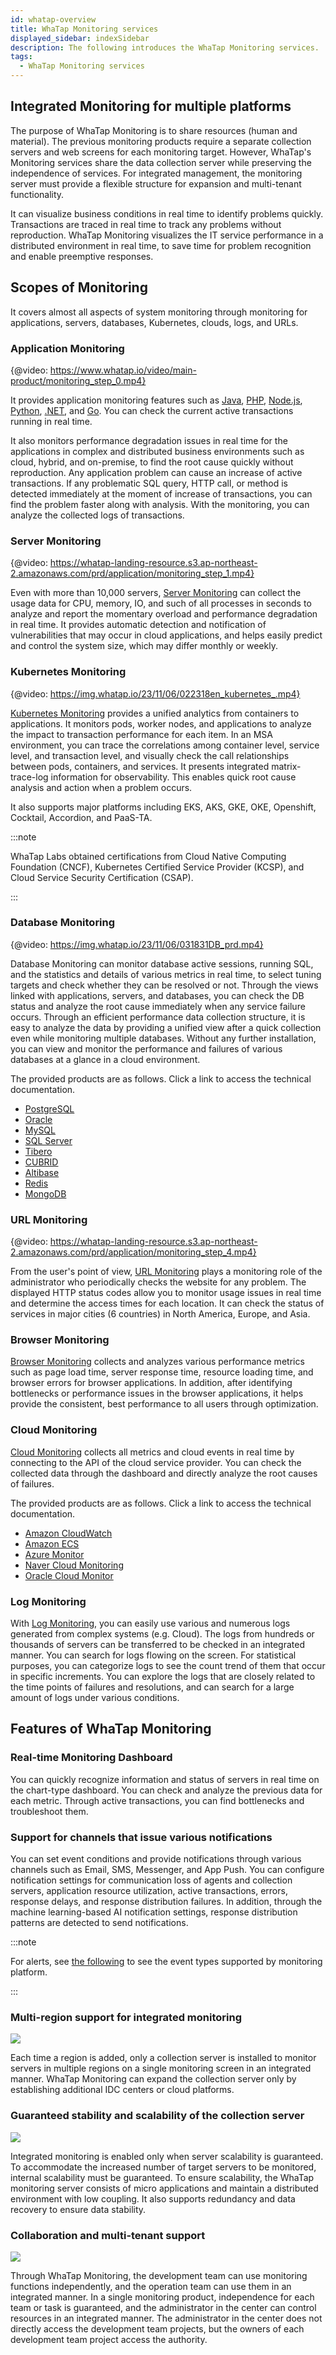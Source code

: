 ```yaml
---
id: whatap-overview
title: WhaTap Monitoring services
displayed_sidebar: indexSidebar
description: The following introduces the WhaTap Monitoring services.
tags:
  - WhaTap Monitoring services
---
```


## Integrated Monitoring for multiple platforms

The purpose of WhaTap Monitoring is to share resources (human and material). The previous monitoring products require a separate collection servers and web screens for each monitoring target. However, WhaTap's Monitoring services share the data collection server while preserving the independence of services. For integrated management, the monitoring server must provide a flexible structure for expansion and multi-tenant functionality.

It can visualize business conditions in real time to identify problems quickly. Transactions are traced in real time to track any problems without reproduction. WhaTap Monitoring visualizes the IT service performance in a distributed environment in real time, to save time for problem recognition and enable preemptive responses.

## Scopes of Monitoring

It covers almost all aspects of system monitoring through monitoring for applications, servers, databases, Kubernetes, clouds, logs, and URLs.

### Application Monitoring

{@video: https://www.whatap.io/video/main-product/monitoring_step_0.mp4}

It provides application monitoring features such as [Java](java/introduction), [PHP](php/introduction), [Node.js](nodejs/introduction), [Python](python/introduction), [.NET](dotnet/introduction), and [Go](golang/introduction). You can check the current active transactions running in real time. 

It also monitors performance degradation issues in real time for the applications in complex and distributed business environments such as cloud, hybrid, and on-premise, to find the root cause quickly without reproduction. Any application problem can cause an increase of active transactions. If any problematic SQL query, HTTP call, or method is detected immediately at the moment of increase of transactions, you can find the problem faster along with analysis. With the monitoring, you can analyze the collected logs of transactions.

### Server Monitoring

{@video: https://whatap-landing-resource.s3.ap-northeast-2.amazonaws.com/prd/application/monitoring_step_1.mp4}

Even with more than 10,000 servers, [Server Monitoring](server/introduction) can collect the usage data for CPU, memory, IO, and such of all processes in seconds to analyze and report the momentary overload and performance degradation in real time. It provides automatic detection and notification of vulnerabilities that may occur in cloud applications, and helps easily predict and control the system size, which may differ monthly or weekly.

### Kubernetes Monitoring

{@video: https://img.whatap.io/23/11/06/022318en_kubernetes_.mp4}

[Kubernetes Monitoring](kubernetes/introduction) provides a unified analytics from containers to applications. It monitors pods, worker nodes, and applications to analyze the impact to transaction performance for each item. In an MSA environment, you can trace the correlations among container level, service level, and transaction level, and visually check the call relationships between pods, containers, and services. It presents integrated matrix-trace-log information for observability. This enables quick root cause analysis and action when a problem occurs.

It also supports major platforms including EKS, AKS, GKE, OKE, Openshift, Cocktail, Accordion, and PaaS-TA.

:::note

WhaTap Labs obtained certifications from Cloud Native Computing Foundation (CNCF), Kubernetes Certified Service Provider (KCSP), and Cloud Service Security Certification (CSAP).

:::

### Database Monitoring

{@video: https://img.whatap.io/23/11/06/031831DB_prd.mp4}

Database Monitoring can monitor database active sessions, running SQL, and the statistics and details of various metrics in real time, to select tuning targets and check whether they can be resolved or not. Through the views linked with applications, servers, and databases, you can check the DB status and analyze the root cause immediately when any service failure occurs. Through an efficient performance data collection structure, it is easy to analyze the data by providing a unified view after a quick collection even while monitoring multiple databases. Without any further installation, you can view and monitor the performance and failures of various databases at a glance in a cloud environment.

The provided products are as follows. Click a link to access the technical documentation.

- [PostgreSQL](postgresql/monitoring-intro)
- [Oracle](oracle/monitoring-intro)
- [MySQL](mysql/monitoring-intro)
- [SQL Server](mssql/monitoring-intro)
- [Tibero](tibero/monitoring-intro)
- [CUBRID](cubrid/monitoring-intro)
- [Altibase](altibase/monitoring-intro)
- [Redis](redis/monitoring-intro)
- [MongoDB](mongodb/monitoring-intro)

### URL Monitoring

{@video: https://whatap-landing-resource.s3.ap-northeast-2.amazonaws.com/prd/application/monitoring_step_4.mp4}

From the user's point of view, [URL Monitoring](url/url-intro) plays a monitoring role of the administrator who periodically checks the website for any problem. The displayed HTTP status codes allow you to monitor usage issues in real time and determine the access times for each location. It can check the status of services in major cities (6 countries) in North America, Europe, and Asia.

### Browser Monitoring

<ImgLang img="browser-start.png" />

[Browser Monitoring](browser) collects and analyzes various performance metrics such as page load time, server response time, resource loading time, and browser errors for browser applications. In addition, after identifying bottlenecks or performance issues in the browser applications, it helps provide the consistent, best performance to all users through optimization.

### Cloud Monitoring

[Cloud Monitoring](ref-cloud/cloud) collects all metrics and cloud events in real time by connecting to the API of the cloud service provider. You can check the collected data through the dashboard and directly analyze the root causes of failures.

The provided products are as follows. Click a link to access the technical documentation.

- [Amazon CloudWatch](amazon-cloudwatch/install-agent)
- [Amazon ECS](amazon-ecs/introduction)
- [Azure Monitor](azure/install-agent)
- [Naver Cloud Monitoring](ncloud/install-agent)
- [Oracle Cloud Monitor](oracle-cloud/install-agent)

### Log Monitoring

With [Log Monitoring](log/introduction), you can easily use various and numerous logs generated from complex systems (e.g. Cloud). The logs from hundreds or thousands of servers can be transferred to be checked in an integrated manner. You can search for logs flowing on the screen. For statistical purposes, you can categorize logs to see the count trend of them that occur in specific increments. You can explore the logs that are closely related to the time points of failures and resolutions, and can search for a large amount of logs under various conditions.

## Features of WhaTap Monitoring

### Real-time Monitoring Dashboard

<ImgLang img="apm-dashboard.png" />

You can quickly recognize information and status of servers in real time on the chart-type dashboard. You can check and analyze the previous data for each metric. Through active transactions, you can find bottlenecks and troubleshoot them.

### Support for channels that issue various notifications

<ImgLang img='overview-notification.png'/>

You can set event conditions and provide notifications through various channels such as Email, SMS, Messenger, and App Push. You can configure notification settings for communication loss of agents and collection servers, application resource utilization, active transactions, errors, response delays, and response distribution failures. In addition, through the machine learning-based AI notification settings, response distribution patterns are detected to send notifications.

:::note

For alerts, see [the following](../support-env#support-notice) to see the event types supported by monitoring platform.

:::

### Multi-region support for integrated monitoring

![](https://www.whatap.io/img/platform/solution_06.jpg)

Each time a region is added, only a collection server is installed to monitor servers in multiple regions on a single monitoring screen in an integrated manner. WhaTap Monitoring can expand the collection server only by establishing additional IDC centers or cloud platforms.

### Guaranteed stability and scalability of the collection server

![](https://www.whatap.io/img/platform/solution_07.jpg)

Integrated monitoring is enabled only when server scalability is guaranteed. To accommodate the increased number of target servers to be monitored, internal scalability must be guaranteed. To ensure scalability, the WhaTap monitoring server consists of micro applications and maintain a distributed environment with low coupling. It also supports redundancy and data recovery to ensure data stability.

### Collaboration and multi-tenant support

![](https://www.whatap.io/img/platform/solution_08.jpg)

Through WhaTap Monitoring, the development team can use monitoring functions independently, and the operation team can use them in an integrated manner. In a single monitoring product, independence for each team or task is guaranteed, and the administrator in the center can control resources in an integrated manner. The administrator in the center does not directly access the development team projects, but the owners of each development team project access the authority.
